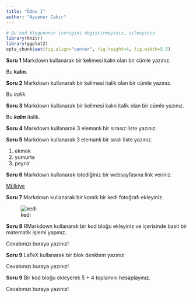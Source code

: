 ```yaml
---
title: "Ödev 1"
author: "Aysenur Cakir"
---
```


```r
# Bu kod blogununun icerigini degistirmeyiniz, silmeyiniz.
library(knitr)
library(ggplot2)
opts_chunk$set(fig.align="center", fig.height=4, fig.width=5.5)
```

**Soru 1** Markdown kullanarak bir kelimesi kalın olan bir cümle yazınız.

Bu **kalın**.

**Soru 2** Markdown kullanarak bir kelimesi italik olan bir cümle yazınız.

Bu _italik_.

**Soru 3** Markdown kullanarak bir kelimesi kalın italik olan bir cümle yazınız.

Bu **_kalın_** italik.

**Soru 4** Markdown kullanarak 3 elemanlı bir sırasız liste yazınız.



**Soru 5** Markdown kullanarak 3 elemanlı bir sıralı liste yazınız.

1. ekmek
2. yumurta
3. peynir

**Soru 6** Markdown kullanarak istediğiniz bir websayfasına link veriniz.

[Mülkiye](http://www.politics.ankara.edu.tr/)

**Soru 7** Markdown kullanarak bir komik bir kedi fotoğrafı ekleyiniz.

![kedi](https://cdn.evrimagaci.org/B2JCpcq1YNbbn9gRg1lD80nBHJg=/825x0/filters:format(webp)/evrimagaci.org%2Fpublic%2Fcontent_media%2Fee1b702dbed730ed8f7142c19aa33ab6.jpg)

**Soru 8** RMarkdown kullanarak bir kod bloğu ekleyiniz ve içerisinde basit bir matematik işlemi yapınız.

Cevabınızı buraya yazınız!

**Soru 9** LaTeX kullanarak bir blok denklem yazınız

Cevabınızı buraya yazınız!

**Soru 9** Bir kod bloğu ekleyerek 5 + 4 toplamını hesaplayınız.

Cevabınızı buraya yazınız!
